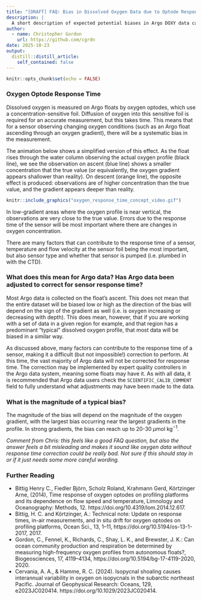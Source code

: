 ```yaml
---
title: "[DRAFT] FAQ: Bias in Dissolved Oxygen Data due to Optode Response Time"
description: |
  A short description of expected potential biases in Argo DOXY data caused by sensor response time
author:
  - name: Christopher Gordon
    url: https://github.com/cgrdn
date: 2025-10-23
output:
  distill::distill_article:
    self_contained: false
---
```



```r
knitr::opts_chunk$set(echo = FALSE)
```

### Oxygen Optode Response Time

Dissolved oxygen is measured on Argo floats by oxygen optodes, which use a concentration-sensitive foil. Diffusion of oxygen into this sensitive foil is required for an accurate measurement, but this takes time. This means that for a sensor observing changing oxygen conditions (such as an Argo float ascending through an oxygen gradient), there will be a systematic bias in the measurement.

The animation below shows a simplified version of this effect. As the float rises through the water column observing the actual oxygen profile (black line), we see the observation on ascent (blue line) shows a smaller concentration that the true value (or equivalently, the oxygen gradient appears shallower than reality). On descent (orange line), the opposite effect is produced: observations are of higher concentration than the true value, and the gradient appears deeper than reality.

```r
knitr::include_graphics("oxygen_response_time_concept_video.gif")
```

In low-gradient areas where the oxygen profile is near vertical, the observations are very close to the true value. Errors due to the response time of the sensor will be most important where there are changes in oxygen concentration.

There are many factors that can contribute to the response time of a sensor, temperature and flow velocity at the sensor foil being the most important, but also sensor type and whether that sensor is pumped (i.e. plumbed in with the CTD).

### What does this mean for Argo data? Has Argo data been adjusted to correct for sensor response time?

Most Argo data is collected on the float's ascent. This does not mean that the entire dataset will be biased low or high as the direction of the bias will depend on the sign of the gradient as well (i.e. is oxygen increasing or decreasing with depth). This does mean, however, that if you are working with a set of data in a given region for example, and that region has a predominant "typical" dissolved oxygen profile, that most data will be biased in a similar way. 

As discussed above, many factors can contribute to the response time of a sensor, making it a difficult (but not impossible!) correction to perform. At this time, the vast majority of Argo data will not be corrected for response time. The correction may be implemented by expert quality controllers in the Argo data system, meaning some floats may have it. As with all data, it is recommended that Argo data users check the `SCIENTIFIC_CALIB_COMMENT` field to fully understand what adjustments may have been made to the data. 

### What is the magnitude of a typical bias?

The magnitude of the bias will depend on the magnitude of the oxygen gradient, with the largest bias occurring near the largest gradients in the profile. In strong gradients, the bias can reach up to 20-30 $\mu$mol kg$^{-1}$. 

_Comment from Chris: this feels like a good FAQ question, but also the answer feels a bit misleading and makes it sound like oxygen data without response time correction could be really bad. Not sure if this should stay in or if it just needs some more careful wording._

### Further Reading

- Bittig Henry C., Fiedler Björn, Scholz Roland, Krahmann Gerd, Körtzinger Arne, (2014), Time response of oxygen optodes on profiling platforms and its dependence on flow speed and temperature, Limnology and Oceanography: Methods, 12. https://doi.org/10.4319/lom.2014.12.617.
- Bittig, H. C. and Körtzinger, A.: Technical note: Update on response times, in-air measurements, and in situ drift for oxygen optodes on profiling platforms, Ocean Sci., 13, 1–11, https://doi.org/10.5194/os-13-1-2017, 2017.
- Gordon, C., Fennel, K., Richards, C., Shay, L. K., and Brewster, J. K.: Can ocean community production and respiration be determined by measuring high-frequency oxygen profiles from autonomous floats?, Biogeosciences, 17, 4119–4134, https://doi.org/10.5194/bg-17-4119-2020, 2020.
- Cervania, A. A., & Hamme, R. C. (2024). Isopycnal shoaling causes interannual variability in oxygen on isopycnals in the subarctic northeast Pacific. Journal of Geophysical Research: Oceans, 129, e2023JC020414. https://doi.org/10.1029/2023JC020414.
